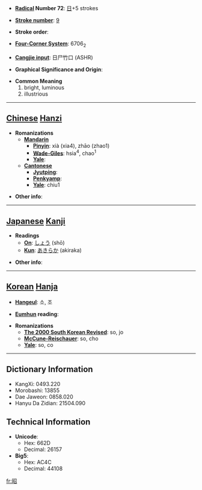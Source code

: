 * '''[[Wiktionary:Chinese radical index| Radical]] Number 72''': [[Wiktionary:Chinese radical index 日|日]]+5 strokes

* '''[[Wiktionary:Chinese total strokes index|Stroke number]]''': [[Wiktionary:Chinese total strokes index 9|9]]

* '''Stroke order''': 

* '''[[Wiktionary:Chinese four corner index|Four-Corner System]]''': 6706<sub>2</sub>

* '''[[Wiktionary:Chinese Cangjie index|Cangjie input]]''': 日尸竹口 (ASHR)

* '''Graphical Significance and Origin''': 

* '''Common Meaning'''
*#bright, luminous
*# illustrious


----

== [[Chinese]] [[Hanzi]] ==

* '''Romanizations'''
** '''[[Mandarin]]'''
*** '''[[Pinyin]]''': xià (xia4), zhāo (zhao1)
*** '''[[Wade-Giles]]''': hsia<sup>4</sup>, chao<sup>1</sup>
*** '''[[Yale]]''': 
** '''[[Cantonese]]'''
*** '''[[Jyutping]]''':
*** '''[[Penkyamp]]''': 
*** '''[[Yale]]''': chiu1

* '''Other info''': 

----

== [[Japanese]] [[Kanji]] ==

* '''Readings'''
** '''[[On]]''': [[しょう]] (shō)
** '''[[Kun]]''': [[あきらか]] (akiraka)

* '''Other info''':  

----

== [[Korean]] [[Hanja]] ==

* '''[[Hangeul]]''': 소, 조

* '''[[Eumhun]] reading''': 

* '''Romanizations'''
** '''[[The 2000 South Korean Revised Romanization|The 2000 South Korean Revised]]''': so, jo
** '''[[McCune-Reischauer]]''': so, cho
** '''[[Yale]]''': so, co

----

== Dictionary Information ==

* KangXi: 0493.220
* Morobashi: 13855
* Dae Jaweon: 0858.020
* Hanyu Da Zidian: 21504.090

== Technical Information ==

* '''Unicode''':
** Hex: 662D
** Decimal: 26157
* '''Big5''':
** Hex: AC4C
** Decimal: 44108

[[fr:昭]]